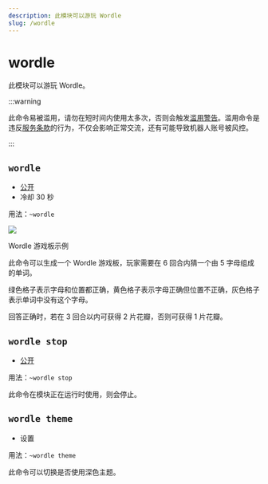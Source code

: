 ```yaml
---
description: 此模块可以游玩 Wordle
slug: /wordle
---
```


# wordle

此模块可以游玩 Wordle。

:::warning

此命令易被滥用，请勿在短时间内使用太多次，否则会触发[滥用警告](abuse_warning)。滥用命令是违反[服务条款](policy)的行为，不仅会影响正常交流，还有可能导致机器人账号被风控。

:::

## `wordle`

-   [公开](permissions)
-   冷却 30 秒

用法：`~wordle`

![](https://s11.ax1x.com/2024/02/24/pFUfG9I.png)

Wordle 游戏板示例

此命令可以生成一个 Wordle 游戏板，玩家需要在 6 回合内猜一个由 5 字母组成的单词。

绿色格子表示字母和位置都正确，黄色格子表示字母正确但位置不正确，灰色格子表示单词中没有这个字母。

回答正确时，若在 3 回合以内可获得 2 片花瓣，否则可获得 1 片花瓣。

## `wordle stop`

-   [公开](permissions)

用法：`~wordle stop`

此命令在模块正在运行时使用，则会停止。

## `wordle theme`

-   设置

用法：`~wordle theme`

此命令可以切换是否使用深色主题。
